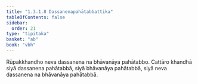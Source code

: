 ```yaml
---
title: "1.3.1.8 Dassanenapahātabbattika"
tableOfContents: false
sidebar:
  order: 21
type: "tipitaka"
basket: "ab"
book: "vbh"
---
```



<DynamicBreadcrumb />

<Paragraph number="507" book="vbh">
Rūpakkhandho neva dassanena na bhāvanāya pahātabbo. Cattāro khandhā siyā dassanena pahātabbā, siyā bhāvanāya pahātabbā, siyā neva dassanena na bhāvanāya pahātabbā.
</Paragraph>